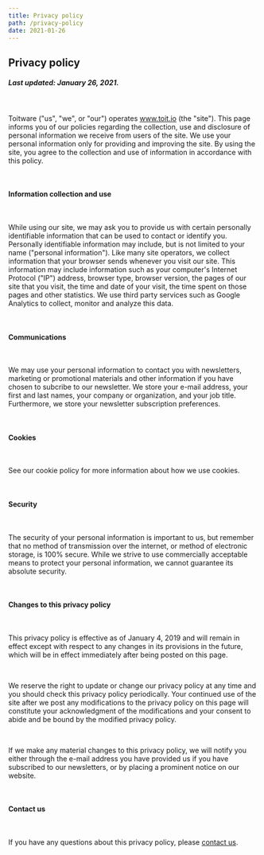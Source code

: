 ```yaml
---
title: Privacy policy
path: /privacy-policy
date: 2021-01-26
---
```



<HorizontalBlock theme={whiteBlueTheme} last>
<HorizontalBlockItem single>

## Privacy policy

##### Last updated: January 26, 2021.

<br />

Toitware ("us", "we", or "our") operates www.toit.io (the "site"). This page informs you of our policies regarding the collection, use and disclosure of personal information we receive from users of the site. We use your personal information only for providing and improving the site. By using the site, you agree to the collection and use of information in accordance with this policy.

<br />

#### Information collection and use

<br />

While using our site, we may ask you to provide us with certain personally identifiable information that can be used to contact or identify you. Personally identifiable information may include, but is not limited to your name ("personal information"). Like many site operators, we collect information that your browser sends whenever you visit our site. This information may include information such as your computer's Internet Protocol ("IP") address, browser type, browser version, the pages of our site that you visit, the time and date of your visit, the time spent on those pages and other statistics. We use third party services such as Google Analytics to collect, monitor and analyze this data.

<br />

#### Communications

<br />

We may use your personal information to contact you with newsletters, marketing or promotional materials and other information if you have chosen to subcribe to our newsletter. We store your e-mail address, your first and last names, your company or organization, and your job title. Furthermore, we store your newsletter subscription preferences.

<br />

#### Cookies

<br />

See our cookie policy for more information about how we use cookies.

<br />

#### Security

<br />

The security of your personal information is important to us, but remember that no method of transmission over the internet, or method of electronic storage, is 100% secure. While we strive to use commercially acceptable means to protect your personal information, we cannot guarantee its absolute security.

<br />

#### Changes to this privacy policy

<br />

This privacy policy is effective as of January 4, 2019 and will remain in effect except with respect to any changes in its provisions in the future, which will be in effect immediately after being posted on this page.

<br />

We reserve the right to update or change our privacy policy at any time and you should check this privacy policy periodically. Your continued use of the site after we post any modifications to the privacy policy on this page will constitute your acknowledgment of the modifications and your consent to abide and be bound by the modified privacy policy.

<br />

If we make any material changes to this privacy policy, we will notify you either through the e-mail address you have provided us if you have subscribed to our newsletters, or by placing a prominent notice on our website.

<br />

#### Contact us

<br />

If you have any questions about this privacy policy, please <a href="mailto:contact@toitware.com">contact us</a>.

<br />

</HorizontalBlockItem>
</HorizontalBlock>
